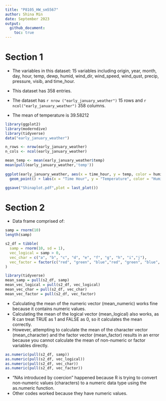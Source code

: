 ```yaml
---
title: "P8105_HW_sm5567"
author: Shina Min
date: September 2023
output:
  github_document:
    toc: true
---
```



# Section 1

* The variables in this dataset: 15 variables including origin, year, month, day, hour, temp, dewp, humid, wind_dir, wind_speed, wind_qust, precip, pressure, visib, and time_hour. 

* This dataset has 358 entries. 

* The dataset has `r nrow ("early_january_weather")` 15 rows and
`r ncol("early_january_weather")` 358 columns.

* The mean of temperature is 39.58212


```r

library(ggplot2)
library(moderndive)
library(tidyverse)
data("early_january_weather")

n_rows <- nrow(early_january_weather)
n_cols <- ncol(early_january_weather)

mean_temp <- mean(early_january_weather$temp) 
mean(pull(early_january_weather,'temp'))
     
ggplot(early_january_weather, aes(x = time_hour, y = temp, color = humid)) + 
  geom_point() + labs(x = "Time Hour", y = "Temperature", color = "Humidity")

ggsave("Shinaplot.pdf",plot = last_plot())

```



# Section 2

* Data frame comprised of: 

```r
samp = rnorm(10)
length(samp)

s2_df = tibble(
  samp = rnorm(10, sd = 1),
  vec_logical = samp > 0,
  vec_char = c("a", "b", "c", "d", "e", "f", "g", "h", "i","j"),
  vec_factor = factor(c("red", "green", "blue","red", "green", "blue", "red","green","blue", "red"))
)
```



```r

library(tidyverse)
mean_samp = pull(s2_df, samp)
mean_vec_logical = pull(s2_df, vec_logical)
mean_vec_char = pull(s2_df, vec_char)
mean_vec_factor = pull(s2_df, vec_factor)

```

* Calculating the mean of the numeric vector (mean_numeric) works fine because it contains numeric values.
* Calculating the mean of the logical vector (mean_logical) also works, as R can treat TRUE as 1 and FALSE as 0, so it calculates the mean correctly.
* However, attempting to calculate the mean of the character vector (mean_character) and the factor vector (mean_factor) results in an error because you cannot calculate the mean of non-numeric or factor variables directly.


```r

as.numeric(pull(s2_df, samp))
as.numeric(pull(s2_df, vec_logical))
as.numeric(pull(s2_df, vec_char))
as.numeric(pull(s2_df, vec_factor))

```

* "NAs introduced by coercion" happened because R is trying to convert non-numeric values (characters) to a numeric data type using the as.numeric function.
* Other codes worked because they have numeric values. 





